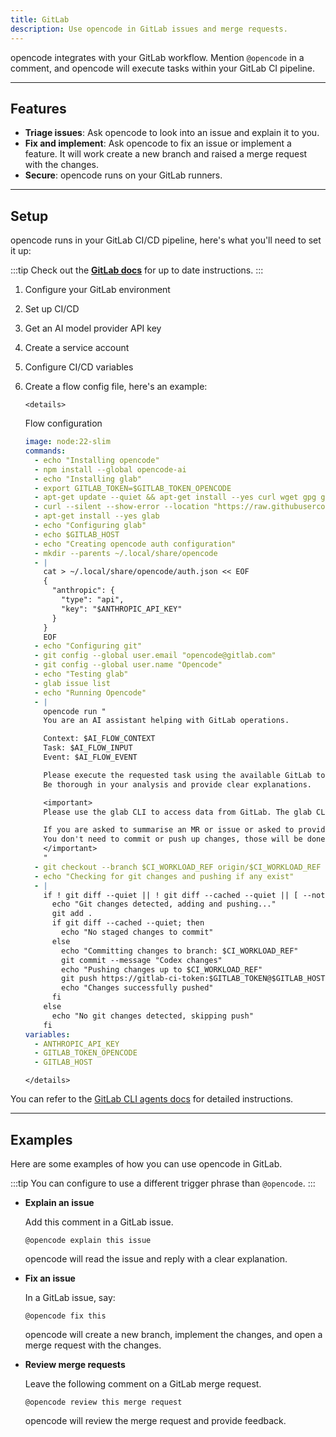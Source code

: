```yaml
---
title: GitLab
description: Use opencode in GitLab issues and merge requests.
---
```


opencode integrates with your GitLab workflow.
Mention `@opencode` in a comment, and opencode will execute tasks within your GitLab CI pipeline.

---

## Features

- **Triage issues**: Ask opencode to look into an issue and explain it to you.
- **Fix and implement**: Ask opencode to fix an issue or implement a feature.
  It will work create a new branch and raised a merge request with the changes.
- **Secure**: opencode runs on your GitLab runners.

---

## Setup

opencode runs in your GitLab CI/CD pipeline, here's what you'll need to set it up:

:::tip
Check out the [**GitLab docs**](https://docs.gitlab.com/user/duo_agent_platform/agent_assistant/) for up to date instructions.
:::

1.  Configure your GitLab environment
2.  Set up CI/CD
3.  Get an AI model provider API key
4.  Create a service account
5.  Configure CI/CD variables
6.  Create a flow config file, here's an example:

        <details>

    <summary>Flow configuration</summary>

    ```yaml
    image: node:22-slim
    commands:
      - echo "Installing opencode"
      - npm install --global opencode-ai
      - echo "Installing glab"
      - export GITLAB_TOKEN=$GITLAB_TOKEN_OPENCODE
      - apt-get update --quiet && apt-get install --yes curl wget gpg git && rm --recursive --force /var/lib/apt/lists/*
      - curl --silent --show-error --location "https://raw.githubusercontent.com/upciti/wakemeops/main/assets/install_repository" | bash
      - apt-get install --yes glab
      - echo "Configuring glab"
      - echo $GITLAB_HOST
      - echo "Creating opencode auth configuration"
      - mkdir --parents ~/.local/share/opencode
      - |
        cat > ~/.local/share/opencode/auth.json << EOF
        {
          "anthropic": {
            "type": "api",
            "key": "$ANTHROPIC_API_KEY"
          }
        }
        EOF
      - echo "Configuring git"
      - git config --global user.email "opencode@gitlab.com"
      - git config --global user.name "Opencode"
      - echo "Testing glab"
      - glab issue list
      - echo "Running Opencode"
      - |
        opencode run "
        You are an AI assistant helping with GitLab operations.

        Context: $AI_FLOW_CONTEXT
        Task: $AI_FLOW_INPUT
        Event: $AI_FLOW_EVENT

        Please execute the requested task using the available GitLab tools.
        Be thorough in your analysis and provide clear explanations.

        <important>
        Please use the glab CLI to access data from GitLab. The glab CLI has already been authenticated. You can run the corresponding commands.

        If you are asked to summarise an MR or issue or asked to provide more information then please post back a note to the MR/Issue so that the user can see it.
        You don't need to commit or push up changes, those will be done automatically based on the file changes you make.
        </important>
        "
      - git checkout --branch $CI_WORKLOAD_REF origin/$CI_WORKLOAD_REF
      - echo "Checking for git changes and pushing if any exist"
      - |
        if ! git diff --quiet || ! git diff --cached --quiet || [ --not --zero "$(git ls-files --others --exclude-standard)" ]; then
          echo "Git changes detected, adding and pushing..."
          git add .
          if git diff --cached --quiet; then
            echo "No staged changes to commit"
          else
            echo "Committing changes to branch: $CI_WORKLOAD_REF"
            git commit --message "Codex changes"
            echo "Pushing changes up to $CI_WORKLOAD_REF"
            git push https://gitlab-ci-token:$GITLAB_TOKEN@$GITLAB_HOST/gl-demo-ultimate-dev-ai-epic-17570/test-java-project.git $CI_WORKLOAD_REF
            echo "Changes successfully pushed"
          fi
        else
          echo "No git changes detected, skipping push"
        fi
    variables:
      - ANTHROPIC_API_KEY
      - GITLAB_TOKEN_OPENCODE
      - GITLAB_HOST
    ```

        </details>

You can refer to the [GitLab CLI agents docs](https://docs.gitlab.com/user/duo_agent_platform/agent_assistant/) for detailed instructions.

---

## Examples

Here are some examples of how you can use opencode in GitLab.

:::tip
You can configure to use a different trigger phrase than `@opencode`.
:::

- **Explain an issue**

  Add this comment in a GitLab issue.

  ```
  @opencode explain this issue
  ```

  opencode will read the issue and reply with a clear explanation.

- **Fix an issue**

  In a GitLab issue, say:

  ```
  @opencode fix this
  ```

  opencode will create a new branch, implement the changes, and open a merge request with the changes.

- **Review merge requests**

  Leave the following comment on a GitLab merge request.

  ```
  @opencode review this merge request
  ```

  opencode will review the merge request and provide feedback.
